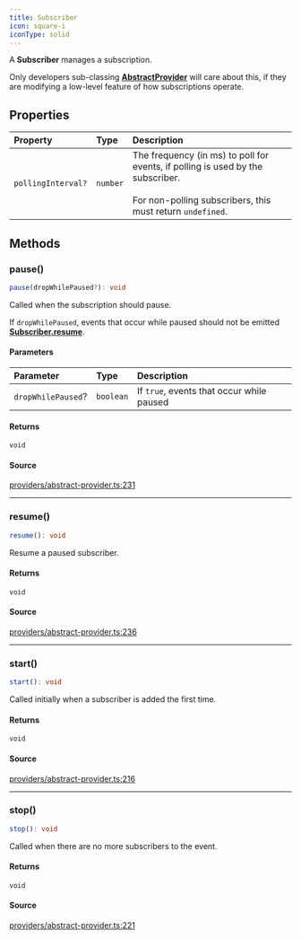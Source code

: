 ```yaml
---
title: Subscriber
icon: square-i
iconType: solid
---
```


A **Subscriber** manages a subscription.

Only developers sub-classing [**AbstractProvider**](/sdk/content/classes/AbstractProvider) will care about this, if they are
modifying a low-level feature of how subscriptions operate.

## Properties

| Property | Type | Description |
| :------ | :------ | :------ |
| `pollingInterval?` | `number` | The frequency (in ms) to poll for events, if polling is used by the subscriber.<br /><br />For non-polling subscribers, this must return `undefined`. |

## Methods

### pause()

```ts
pause(dropWhilePaused?): void
```

Called when the subscription should pause.

If `dropWhilePaused`, events that occur while paused should not be emitted
[**Subscriber.resume**](/sdk/content/interfaces/Subscriber#resume).

#### Parameters

| Parameter | Type | Description |
| :------ | :------ | :------ |
| `dropWhilePaused`? | `boolean` | If `true`, events that occur while paused |

#### Returns

`void`

#### Source

[providers/abstract-provider.ts:231](https://github.com/dominant-strategies/quais.js/blob/6a6128e5997518521d7c754be869bb860fbe0d6e/src/providers/abstract-provider.ts#L231)

***

### resume()

```ts
resume(): void
```

Resume a paused subscriber.

#### Returns

`void`

#### Source

[providers/abstract-provider.ts:236](https://github.com/dominant-strategies/quais.js/blob/6a6128e5997518521d7c754be869bb860fbe0d6e/src/providers/abstract-provider.ts#L236)

***

### start()

```ts
start(): void
```

Called initially when a subscriber is added the first time.

#### Returns

`void`

#### Source

[providers/abstract-provider.ts:216](https://github.com/dominant-strategies/quais.js/blob/6a6128e5997518521d7c754be869bb860fbe0d6e/src/providers/abstract-provider.ts#L216)

***

### stop()

```ts
stop(): void
```

Called when there are no more subscribers to the event.

#### Returns

`void`

#### Source

[providers/abstract-provider.ts:221](https://github.com/dominant-strategies/quais.js/blob/6a6128e5997518521d7c754be869bb860fbe0d6e/src/providers/abstract-provider.ts#L221)
